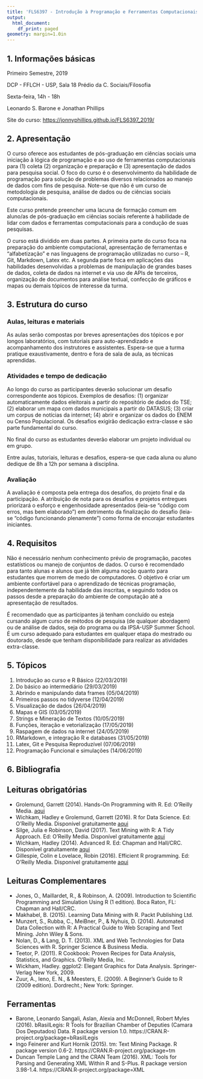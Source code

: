 ```yaml
---
title: 'FLS6397 - Introdução à Programação e Ferramentas Computacionais para as Ciências Sociais'
output:
  html_document:
    df_print: paged
geometry: margin=1.0in
---
```


## 1. Informações básicas

Primeiro Semestre, 2019

DCP - FFLCH - USP, Sala 18 Prédio da C. Sociais/Filosofia

Sexta-feira, 14h - 18h

Leonardo S. Barone e Jonathan Phillips

Site do curso: [https://jonnyphillips.github.io/FLS6397_2019/](https://jonnyphillips.github.io/FLS6397_2019/)

## 2. Apresentação

O curso oferece aos estudantes de pós-graduação em ciências sociais uma iniciação à lógica de programação e ao uso de ferramentas computacionais para (1) coleta (2) organização e preparação e (3) apresentação de dados para pesquisa social. O foco do curso é o desenvolvimento da habilidade de programação para solução de problemas diversos relacionados ao manejo de dados com fins de pesquisa. Note-se que não é um curso de metodologia de pesquisa, análise de dados ou de ciências sociais computacionais.

Este curso pretende preencher uma lacuna de formação comum em aluno/as de pós-graduação em ciências sociais referente à habilidade de lidar com dados e ferramentas computacionais para a condução de suas pesquisas.

O curso está dividido em duas partes. A primeira parte do curso foca na preparação do ambiente computacional, apresentação de ferramentas e "alfabetização" e nas linguagens de programação utilizadas no curso -- R, Git, Markdown, Latex etc. A segunda parte foca em aplicações das habilidades desenvolvidas a problemas de manipulação de grandes bases de dados, coleta de dados na internet e via uso de APIs de terceiros, organização de documentos para análise textual, confecção de gráficos e mapas ou demais tópicos de interesse da turma. 

## 3. Estrutura do curso

### Aulas, leituras e materiais
As aulas serão compostas por breves apresentações dos tópicos e por longos laboratórios, com tutoriais para auto-aprendizado e acompanhamento dos instrutores e assistentes. Espera-se que a turma pratique exaustivamente, dentro e fora de sala de aula, as técnicas aprendidas.

### Atividades e tempo de dedicação
Ao longo do curso as participantes deverão solucionar um desafio correspondente aos tópicos. Exemplos de desafios: (1) organizar automaticamente dados eleitorais a partir do repositório de dados do TSE; (2) elaborar um mapa com dados municipais a partir do DATASUS; (3) criar um corpus de notícias da internet; (4) abrir e organizar os dados do ENEM ou Censo Populacional. Os desafios exigirão dedicação extra-classe e são parte fundamental do curso.

No final do curso as estudantes deverão elaborar um projeto individual ou em grupo.

Entre aulas, tutoriais, leituras e desafios, espera-se que cada aluna ou aluno dedique de 8h a 12h por semana à disciplina.

### Avaliação
A avaliação é composta pela entrega dos desafios, do projeto final e da participação. A atribuição de nota para os desafios e projetos entregues priorizará o esforço e engenhosidade apresentados (leia-se "código com erros, mas bem elaborado") em detrimento da finalização do desafio (leia-se "código funcionando plenamente") como forma de encorajar estudantes iniciantes.


## 4. Requisitos

Não é necessário nenhum conhecimento prévio de programação, pacotes estatísticos ou manejo de conjuntos de dados. O curso é recomendado para tanto alunas e alunos que já têm alguma noção quanto para estudantes que morrem de medo de computadores. O objetivo é criar um ambiente confortável para o aprendizado de técnicas programação, independentemente da habilidade das inscritas, e seguindo todos os passos desde a preparação do ambiente de computação até a apresentação de resultados.

É recomendado que as participantes já tenham concluído ou esteja cursando algum curso de métodos de pesquisa (de qualquer abordagem) ou de análise de dados, seja do programa ou da IPSA-USP Summer School. É um curso adequado para estudantes em qualquer etapa do mestrado ou doutorado, desde que tenham disponibilidade para realizar as atividades extra-classe.

## 5. Tópicos

1. Introdução ao curso e R Básico (22/03/2019)
2. Do básico ao intermediário (29/03/2019)
3. Abrindo e manipulando data frames (05/04/2019)
4. Primeiros passos no tidyverse (12/04/2019)
5. Visualização de dados (26/04/2019)
6. Mapas e GIS (03/05/2019)
7. Strings e Mineração de Textos (10/05/2019)
8. Funções, iteração e vetorialização (17/05/2019)
9. Raspagem de dados na internet (24/05/2019)
10. RMarkdown, e integração R e databases (31/05/2019)
11. Latex, Git e Pesquisa Reproduzível (07/06/2019)
12. Programação Funcional e simulações (14/06/2019)

## 6. Bibliografia

## Leituras obrigatórias
- Grolemund, Garrett (2014). Hands-On Programming with R. Ed: O'Reilly Media. [aqui](https://rstudio-education.github.io/hopr/)
- Wichkam, Hadley e Grolemund, Garrett (2016). R for Data Science. Ed: O'Reilly Media. Disponível gratuitamente [aqui](https://r4ds.had.co.nz/)
- Silge, Julia e Robinson, David (2017). Text Mining with R: A Tidy Approach. Ed: O'Reilly Media. Disponível gratuitamente [aqui](https://www.tidytextmining.com/) 
- Wichkam, Hadley (2014). Advanced R. Ed: Chapman and Hall/CRC. Disponível gratuitamente  [aqui](http://adv-r.had.co.nz/)
- Gillespie, Colin e Lovelace, Robin (2016). Efficient R programming. Ed: O'Reilly Media. Disponível gratuitamente [aqui](https://csgillespie.github.io/efficientR/)

## Leituras Complementares
- Jones, O., Maillardet, R., & Robinson, A. (2009). Introduction to Scientific Programming and Simulation Using R (1 edition). Boca Raton, FL: Chapman and Hall/CRC.
- Makhabel, B. (2015). Learning Data Mining with R. Packt Publishing Ltd.
- Munzert, S., Rubba, C., MeiBner, P., & Nyhuis, D. (2014). Automated Data Collection with R: A Practical Guide to Web Scraping and Text Mining. John Wiley & Sons.
- Nolan, D., & Lang, D. T. (2013). XML and Web Technologies for Data Sciences with R. Springer Science & Business Media.
- Teetor, P. (2011). R Cookbook: Proven Recipes for Data Analysis, Statistics, and Graphics. O’Reilly Media, Inc.
- Wickham, Hadley. ggplot2: Elegant Graphics for Data Analysis. Springer-Verlag New York, 2009.
- Zuur, A., Ieno, E. N., & Meesters, E. (2009). A Beginner’s Guide to R (2009 edition). Dordrecht.; New York: Springer.

## Ferramentas
- Barone, Leonardo Sangali, Aslan, Alexia and McDonnell, Robert Myles  (2016). bRasilLegis: R Tools for Brazilian Chamber of Deputies (Camara Dos Deputados) Data. R package version 1.0. https://CRAN.R-project.org/package=bRasilLegis
- Ingo Feinerer and Kurt Hornik (2015). tm: Text Mining Package. R package version 0.6-2. https://CRAN.R-project.org/package=tm
- Duncan Temple Lang and the CRAN Team (2016). XML: Tools for Parsing and Generating XML Within R and S-Plus. R package version 3.98-1.4. https://CRAN.R-project.org/package=XML